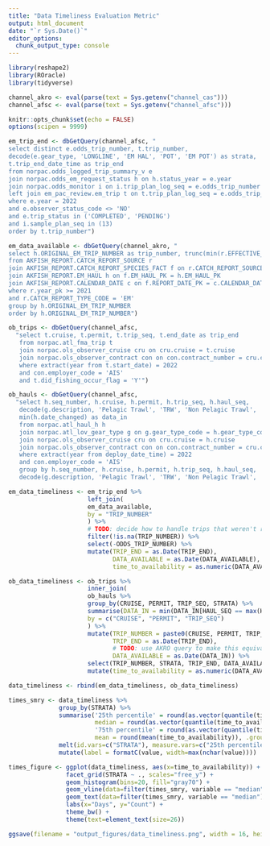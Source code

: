 ```yaml
---
title: "Data Timeliness Evaluation Metric"
output: html_document
date: "`r Sys.Date()`"
editor_options: 
  chunk_output_type: console
---
```


```r
library(reshape2)
library(ROracle)
library(tidyverse)

channel_akro <- eval(parse(text = Sys.getenv("channel_cas")))
channel_afsc <- eval(parse(text = Sys.getenv("channel_afsc")))

knitr::opts_chunk$set(echo = FALSE)
options(scipen = 9999)
```

```r
em_trip_end <- dbGetQuery(channel_afsc, "
select distinct e.odds_trip_number, t.trip_number, 
decode(e.gear_type, 'LONGLINE', 'EM HAL', 'POT', 'EM POT') as strata,
t.trip_end_date_time as trip_end
from norpac.odds_logged_trip_summary_v e
join norpac.odds_em_request_status h on h.status_year = e.year 
join norpac.odds_monitor i on i.trip_plan_log_seq = e.odds_trip_number
left join em_pac_review.em_trip t on t.trip_plan_log_seq = e.odds_trip_number
where e.year = 2022
and e.observer_status_code <> 'NO'
and e.trip_status in ('COMPLETED', 'PENDING')
and i.sample_plan_seq in (13)
order by t.trip_number")

em_data_available <- dbGetQuery(channel_akro, "
select h.ORIGINAL_EM_TRIP_NUMBER as trip_number, trunc(min(r.EFFECTIVE_DATE)) data_available
from AKFISH_REPORT.CATCH_REPORT_SOURCE r
join AKFISH_REPORT.CATCH_REPORT_SPECIES_FACT f on r.CATCH_REPORT_SOURCE_PK = f.CATCH_REPORT_SOURCE_PK
join AKFISH_REPORT.EM_HAUL h on f.EM_HAUL_PK = h.EM_HAUL_PK
join AKFISH_REPORT.CALENDAR_DATE c on f.REPORT_DATE_PK = c.CALENDAR_DATE_PK
where r.year_pk >= 2021 
and r.CATCH_REPORT_TYPE_CODE = 'EM'
group by h.ORIGINAL_EM_TRIP_NUMBER
order by h.ORIGINAL_EM_TRIP_NUMBER")

ob_trips <- dbGetQuery(channel_afsc, 
  "select t.cruise, t.permit, t.trip_seq, t.end_date as trip_end
   from norpac.atl_fma_trip t
   join norpac.ols_observer_cruise cru on cru.cruise = t.cruise
   join norpac.ols_observer_contract con on con.contract_number = cru.contract_number
   where extract(year from t.start_date) = 2022
   and con.employer_code = 'AIS'
   and t.did_fishing_occur_flag = 'Y'")

ob_hauls <- dbGetQuery(channel_afsc, 
  "select h.seq_number, h.cruise, h.permit, h.trip_seq, h.haul_seq, 
   decode(g.description, 'Pelagic Trawl', 'TRW', 'Non Pelagic Trawl', 'TRW', 'Pot or Trap', 'POT', 'Longliner', 'HAL') strata, 
   min(h.date_changed) as data_in
   from norpac.atl_haul_h h
   join norpac.atl_lov_gear_type g on g.gear_type_code = h.gear_type_code and g.geartype_form = h.geartype_form
   join norpac.ols_observer_cruise cru on cru.cruise = h.cruise
   join norpac.ols_observer_contract con on con.contract_number = cru.contract_number
   where extract(year from deploy_date_time) = 2022
   and con.employer_code = 'AIS'
   group by h.seq_number, h.cruise, h.permit, h.trip_seq, h.haul_seq, 
   decode(g.description, 'Pelagic Trawl', 'TRW', 'Non Pelagic Trawl', 'TRW', 'Pot or Trap', 'POT', 'Longliner', 'HAL')")
```

```r
em_data_timeliness <- em_trip_end %>% 
                      left_join(
                      em_data_available, 
                      by = "TRIP_NUMBER"
                      ) %>% 
                      # TODO: decide how to handle trips that weren't reviewed
                      filter(!is.na(TRIP_NUMBER)) %>% 
                      select(-ODDS_TRIP_NUMBER) %>% 
                      mutate(TRIP_END = as.Date(TRIP_END),
                             DATA_AVAILABLE = as.Date(DATA_AVAILABLE),
                             time_to_availability = as.numeric(DATA_AVAILABLE - TRIP_END))

ob_data_timeliness <- ob_trips %>% 
                      inner_join(
                      ob_hauls %>% 
                      group_by(CRUISE, PERMIT, TRIP_SEQ, STRATA) %>% 
                      summarise(DATA_IN = min(DATA_IN[HAUL_SEQ == max(HAUL_SEQ)]), .groups = "drop"),
                      by = c("CRUISE", "PERMIT", "TRIP_SEQ")
                      ) %>% 
                      mutate(TRIP_NUMBER = paste0(CRUISE, PERMIT, TRIP_SEQ), 
                             TRIP_END = as.Date(TRIP_END),
                             # TODO: use AKRO query to make this equivalent to EM (data available day after AFSC)
                             DATA_AVAILABLE = as.Date(DATA_IN)) %>% 
                      select(TRIP_NUMBER, STRATA, TRIP_END, DATA_AVAILABLE) %>%  
                      mutate(time_to_availability = as.numeric(DATA_AVAILABLE - TRIP_END))

data_timeliness <- rbind(em_data_timeliness, ob_data_timeliness)
```

```r
times_smry <- data_timeliness %>%
              group_by(STRATA) %>%
              summarise('25th percentile' = round(as.vector(quantile(time_to_availability, 0.25))),
                        median = round(as.vector(quantile(time_to_availability, 0.50))),
                        '75th percentile' = round(as.vector(quantile(time_to_availability, 0.75))),
                        mean = round(mean(time_to_availability)), .groups = "drop") %>%
              melt(id.vars=c("STRATA"), measure.vars=c("25th percentile", "median", "75th percentile", "mean")) %>%
              mutate(label = formatC(value, width=max(nchar(value))))

times_figure <- ggplot(data_timeliness, aes(x=time_to_availability)) +
                facet_grid(STRATA ~ ., scales="free_y") +
                geom_histogram(bins=20, fill="gray70") +
                geom_vline(data=filter(times_smry, variable == "median"), aes(xintercept=value), linetype=2) +
                geom_text(data=filter(times_smry, variable == "median"), aes(x=value, y=Inf, label=paste(label, "days")), angle=90, hjust=1.1, vjust=-.25, size=8) +
                labs(x="Days", y="Count") +
                theme_bw() +
                theme(text=element_text(size=26))

ggsave(filename = "output_figures/data_timeliness.png", width = 16, height = 9, units = 'in')
```

